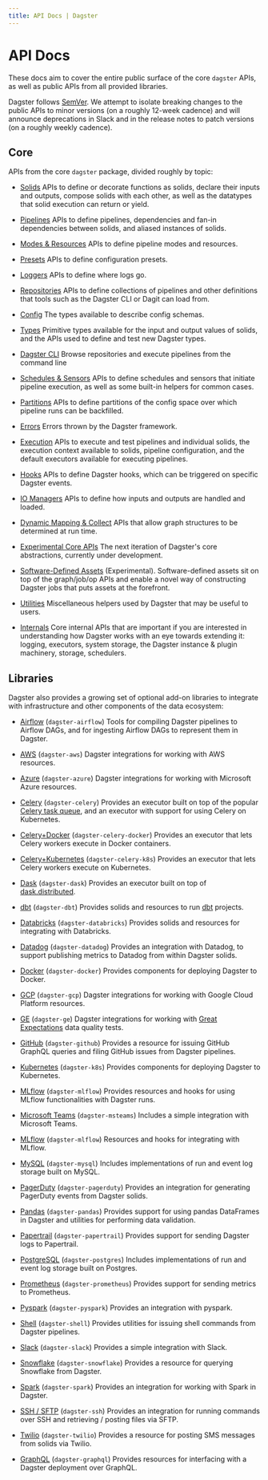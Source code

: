 ```yaml
---
title: API Docs | Dagster
---
```


# API Docs

These docs aim to cover the entire public surface of the core `dagster` APIs, as well as public APIs from all provided libraries.

Dagster follows [SemVer](https://semver.org/). We attempt to isolate breaking changes to the public APIs to minor versions (on a roughly 12-week cadence) and will announce deprecations in Slack and in the release notes to patch versions (on a roughly weekly cadence).

## Core

APIs from the core `dagster` package, divided roughly by topic:

- [Solids](/\_apidocs/solids) APIs to define or decorate functions as solids, declare their inputs and outputs, compose solids with each other, as well as the datatypes that solid execution can return or yield.

- [Pipelines](/\_apidocs/pipeline) APIs to define pipelines, dependencies and fan-in dependencies between solids, and aliased instances of solids.

- [Modes & Resources](/\_apidocs/modes-resources) APIs to define pipeline modes and resources.

- [Presets](/\_apidocs/presets) APIs to define configuration presets.

- [Loggers](/\_apidocs/loggers) APIs to define where logs go.

- [Repositories](/\_apidocs/repositories) APIs to define collections of pipelines and other definitions that tools such as the Dagster CLI or Dagit can load from.

- [Config](/\_apidocs/config) The types available to describe config schemas.

- [Types](/\_apidocs/types) Primitive types available for the input and output values of solids, and the APIs used to define and test new Dagster types.

- [Dagster CLI](/\_apidocs/cli) Browse repositories and execute pipelines from the command line

- [Schedules & Sensors](/\_apidocs/schedules-sensors) APIs to define schedules and sensors that initiate pipeline execution, as well as some built-in helpers for common cases.

- [Partitions](/\_apidocs/partitions) APIs to define partitions of the config space over which pipeline runs can be backfilled.

- [Errors](/\_apidocs/errors) Errors thrown by the Dagster framework.

- [Execution](/\_apidocs/execution) APIs to execute and test pipelines and individual solids, the execution context available to solids, pipeline configuration, and the default executors available for executing pipelines.

- [Hooks](/\_apidocs/hooks) APIs to define Dagster hooks, which can be triggered on specific Dagster events.

- [IO Managers](/\_apidocs/io-managers) APIs to define how inputs and outputs are handled and loaded.

- [Dynamic Mapping & Collect](/\_apidocs/dynamic) APIs that allow graph structures to be determined at run time.

- [Experimental Core APIs](/\_apidocs/experimental) The next iteration of Dagster's core abstractions, currently under development.

- [Software-Defined Assets](/\_apidocs/assets) (Experimental). Software-defined assets sit on top of the graph/job/op APIs and enable a novel way of constructing Dagster jobs that puts assets at the forefront.

- [Utilities](/\_apidocs/utilities) Miscellaneous helpers used by Dagster that may be useful to users.

- [Internals](/\_apidocs/internals) Core internal APIs that are important if you are interested in understanding how Dagster works with an eye towards extending it: logging, executors, system storage, the Dagster instance & plugin machinery, storage, schedulers.

## Libraries

Dagster also provides a growing set of optional add-on libraries to integrate with infrastructure and other components of the data ecosystem:

- [Airflow](/\_apidocs/libraries/dagster-airflow) (`dagster-airflow`) Tools for compiling Dagster pipelines to Airflow DAGs, and for ingesting Airflow DAGs to represent them in Dagster.

- [AWS](/\_apidocs/libraries/dagster-aws) (`dagster-aws`) Dagster integrations for working with AWS resources.

- [Azure](/\_apidocs/libraries/dagster-azure) (`dagster-azure`) Dagster integrations for working with Microsoft Azure resources.

- [Celery](/\_apidocs/libraries/dagster-celery) (`dagster-celery`) Provides an executor built on top of the popular [Celery task queue](http://www.celeryproject.org/), and an executor with support for using Celery on Kubernetes.

- [Celery+Docker](/\_apidocs/libraries/dagster-celery-docker) (`dagster-celery-docker`) Provides an executor that lets Celery workers execute in Docker containers.

- [Celery+Kubernetes](/\_apidocs/libraries/dagster-celery-k8s) (`dagster-celery-k8s`) Provides an executor that lets Celery workers execute on Kubernetes.

- [Dask](/\_apidocs/libraries/dagster-dask) (`dagster-dask`) Provides an executor built on top of [dask.distributed](https://distributed.dask.org/en/latest/).

- [dbt](/\_apidocs/libraries/dagster-dbt) (`dagster-dbt`) Provides solids and resources to run [dbt](https://getdbt.com/) projects.

- [Databricks](/\_apidocs/libraries/dagster-databricks) (`dagster-databricks`) Provides solids and resources for integrating with Databricks.

- [Datadog](/\_apidocs/libraries/dagster-datadog) (`dagster-datadog`) Provides an integration with Datadog, to support publishing metrics to Datadog from within Dagster solids.

- [Docker](/\_apidocs/libraries/dagster-docker) (`dagster-docker`) Provides components for deploying Dagster to Docker.

- [GCP](/\_apidocs/libraries/dagster-gcp) (`dagster-gcp`) Dagster integrations for working with Google Cloud Platform resources.

- [GE](/\_apidocs/libraries/dagster-ge) (`dagster-ge`) Dagster integrations for working with [Great Expectations](https://greatexpectations.io/) data quality tests.

- [GitHub](/\_apidocs/libraries/dagster-github) (`dagster-github`) Provides a resource for issuing GitHub GraphQL queries and filing GitHub issues from Dagster pipelines.

- [Kubernetes](/\_apidocs/libraries/dagster-k8s) (`dagster-k8s`) Provides components for deploying Dagster to Kubernetes.

- [MLflow](/\_apidocs/libraries/dagster-mlflow) (`dagster-mlflow`) Provides resources and hooks for using MLflow functionalities with Dagster runs.

- [Microsoft Teams](/\_apidocs/libraries/dagster-msteams) (`dagster-msteams`) Includes a simple integration with Microsoft Teams.

- [MLflow](/\_apidocs/libraries/dagster-mlflow) (`dagster-mlflow`) Resources and hooks for integrating with MLflow.

- [MySQL](/\_apidocs/libraries/dagster-mysql) (`dagster-mysql`) Includes implementations of run and event log storage built on MySQL.

- [PagerDuty](/\_apidocs/libraries/dagster-pagerduty) (`dagster-pagerduty`) Provides an integration for generating PagerDuty events from Dagster solids.

- [Pandas](/\_apidocs/libraries/dagster-pandas) (`dagster-pandas`) Provides support for using pandas DataFrames in Dagster and utilities for performing data validation.

- [Papertrail](/\_apidocs/libraries/dagster-papertrail) (`dagster-papertrail`) Provides support for sending Dagster logs to Papertrail.

- [PostgreSQL](/\_apidocs/libraries/dagster-postgres) (`dagster-postgres`) Includes implementations of run and event log storage built on Postgres.

- [Prometheus](/\_apidocs/libraries/dagster-prometheus) (`dagster-prometheus`) Provides support for sending metrics to Prometheus.

- [Pyspark](/\_apidocs/libraries/dagster-pyspark) (`dagster-pyspark`) Provides an integration with pyspark.

- [Shell](/\_apidocs/libraries/dagster-shell) (`dagster-shell`) Provides utilities for issuing shell commands from Dagster pipelines.

- [Slack](/\_apidocs/libraries/dagster-slack) (`dagster-slack`) Provides a simple integration with Slack.

- [Snowflake](/\_apidocs/libraries/dagster-snowflake) (`dagster-snowflake`) Provides a resource for querying Snowflake from Dagster.

- [Spark](/\_apidocs/libraries/dagster-spark) (`dagster-spark`) Provides an integration for working with Spark in Dagster.

- [SSH / SFTP](/\_apidocs/libraries/dagster-ssh) (`dagster-ssh`) Provides an integration for running commands over SSH and retrieving / posting files via SFTP.

- [Twilio](/\_apidocs/libraries/dagster-twilio) (`dagster-twilio`) Provides a resource for posting SMS messages from solids via Twilio.

- [GraphQL](/\_apidocs/libraries/dagster-graphql) (`dagster-graphql`) Provides resources for interfacing with a Dagster deployment over GraphQL.
